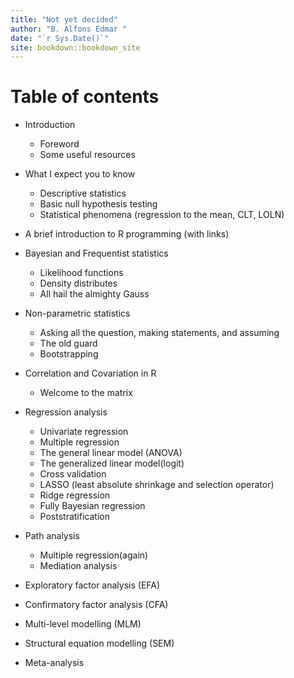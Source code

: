 ```yaml
--- 
title: "Not yet decided"
author: "B. Alfons Edmar "
date: "`r Sys.Date()`"
site: bookdown::bookdown_site
---
```


# Table of contents 

- Introduction 
  - Foreword
  - Some useful resources 

- What I expect you to know 
    - Descriptive statistics
    - Basic null hypothesis testing
    - Statistical phenomena (regression to the mean, CLT, LOLN)
    
- A brief introduction to R programming (with links)

- Bayesian and Frequentist statistics
  - Likelihood functions
  - Density distributes 
  - All hail the almighty Gauss

- Non-parametric statistics
  - Asking all the question, making statements, and assuming
  - The old guard
  - Bootstrapping
  
- Correlation and Covariation in R
  - Welcome to the matrix 
  
- Regression analysis 
  - Univariate regression
  - Multiple regression
  - The general linear model (ANOVA)
  - The generalized linear model(logit)
  - Cross validation
  - LASSO (least absolute shrinkage and selection operator)
  - Ridge regression 
  - Fully Bayesian regression 
  - Poststratification 
  
- Path analysis
  - Multiple regression(again)
  - Mediation analysis 
  
- Exploratory factor analysis (EFA)

- Confirmatory factor analysis (CFA) 

- Multi-level modelling (MLM)

- Structural equation modelling (SEM)

- Meta-analysis

